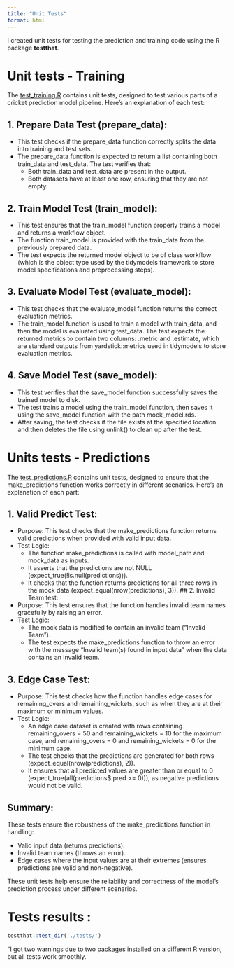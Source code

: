 ```yaml
---
title: "Unit Tests"
format: html
---
```


I created unit tests for testing the prediction and training code using the R package **testthat**.

# Unit tests - Training

The [test_training.R](https://github.com/tsenegas/cricketML/blob/main/tests/test_training.R){target="_blank"} contains unit tests, designed to test various parts of a cricket prediction model pipeline. Here's an explanation of each test:

## 1. Prepare Data Test (prepare_data):

-   This test checks if the prepare_data function correctly splits the data into training and test sets.
-   The prepare_data function is expected to return a list containing both train_data and test_data. The test verifies that:
    -   Both train_data and test_data are present in the output.
    -   Both datasets have at least one row, ensuring that they are not empty.

## 2. Train Model Test (train_model):

-   This test ensures that the train_model function properly trains a model and returns a workflow object.
-   The function train_model is provided with the train_data from the previously prepared data.
-   The test expects the returned model object to be of class workflow (which is the object type used by the tidymodels framework to store model specifications and preprocessing steps).

## 3. Evaluate Model Test (evaluate_model):

-   This test checks that the evaluate_model function returns the correct evaluation metrics.
-   The train_model function is used to train a model with train_data, and then the model is evaluated using test_data. The test expects the returned metrics to contain two columns: .metric and .estimate, which are standard outputs from yardstick::metrics used in tidymodels to store evaluation metrics.

## 4. Save Model Test (save_model):

-   This test verifies that the save_model function successfully saves the trained model to disk.
-   The test trains a model using the train_model function, then saves it using the save_model function with the path mock_model.rds.
-   After saving, the test checks if the file exists at the specified location and then deletes the file using unlink() to clean up after the test.

# Units tests - Predictions

The [test_predictions.R](https://github.com/tsenegas/cricketML/blob/main/tests/test_predictions.R){target="_blank"} contains unit tests, designed to ensure that the make_predictions function works correctly in different scenarios. Here's an explanation of each part:

## 1. Valid Predict Test:

-   Purpose: This test checks that the make_predictions function returns valid predictions when provided with valid input data.
-   Test Logic:
    -   The function make_predictions is called with model_path and mock_data as inputs.
    -   It asserts that the predictions are not NULL (expect_true(!is.null(predictions))).
    -   It checks that the function returns predictions for all three rows in the mock data (expect_equal(nrow(predictions), 3)). \## 2. Invalid Team test:
-   Purpose: This test ensures that the function handles invalid team names gracefully by raising an error.
-   Test Logic:
    -   The mock data is modified to contain an invalid team ("Invalid Team").
    -   The test expects the make_predictions function to throw an error with the message "Invalid team(s) found in input data" when the data contains an invalid team.

## 3. Edge Case Test:

-   Purpose: This test checks how the function handles edge cases for remaining_overs and remaining_wickets, such as when they are at their maximum or minimum values.
-   Test Logic:
    -   An edge case dataset is created with rows containing remaining_overs = 50 and remaining_wickets = 10 for the maximum case, and remaining_overs = 0 and remaining_wickets = 0 for the minimum case.
    -   The test checks that the predictions are generated for both rows (expect_equal(nrow(predictions), 2)).
    -   It ensures that all predicted values are greater than or equal to 0 (expect_true(all(predictions\$.pred \>= 0))), as negative predictions would not be valid.

## Summary:

These tests ensure the robustness of the make_predictions function in handling:

-   Valid input data (returns predictions).
-   Invalid team names (throws an error).
-   Edge cases where the input values are at their extremes (ensures predictions are valid and non-negative).

These unit tests help ensure the reliability and correctness of the model's prediction process under different scenarios.

# Tests results :

```r
testthat::test_dir('./tests/')
```

"I got two warnings due to two packages installed on a different R version, but all tests work smoothly.